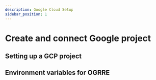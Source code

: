 ```yaml
---
description: Google Cloud Setup
sidebar_position: 1
---
```

# Create and connect Google project


<GCPOverview/>

## Setting up a GCP project

<GCPInstructions/>

## Environment variables for OGRRE

<GCPEnvironmentVariables/>

